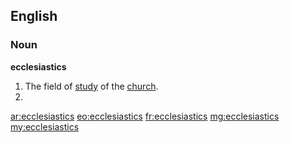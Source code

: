 ==English==

===Noun===
'''ecclesiastics'''
# The field of [[study]] of the [[church]].
# {{plural of|[[ecclesiastic]]}}

[[ar:ecclesiastics]]
[[eo:ecclesiastics]]
[[fr:ecclesiastics]]
[[mg:ecclesiastics]]
[[my:ecclesiastics]]